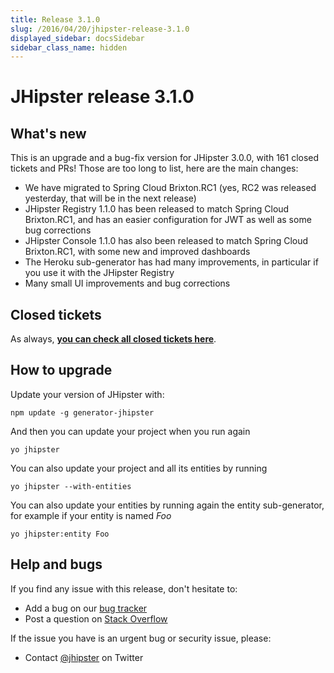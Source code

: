 ```yaml
---
title: Release 3.1.0
slug: /2016/04/20/jhipster-release-3.1.0
displayed_sidebar: docsSidebar
sidebar_class_name: hidden
---
```


JHipster release 3.1.0
==================

What's new
----------

This is an upgrade and a bug-fix version for JHipster 3.0.0, with 161 closed tickets and PRs! Those are too long to list, here are the main changes:

- We have migrated to Spring Cloud Brixton.RC1 (yes, RC2 was released yesterday, that will be in the next release)
- JHipster Registry 1.1.0 has been released to match Spring Cloud Brixton.RC1, and has an easier configuration for JWT as well as some bug corrections
- JHipster Console 1.1.0 has also been released to match Spring Cloud Brixton.RC1, with some new and improved dashboards
- The Heroku sub-generator has had many improvements, in particular if you use it with the JHipster Registry
- Many small UI improvements and bug corrections

Closed tickets
------------
As always, __[you can check all closed tickets here](https://github.com/jhipster/generator-jhipster/issues?q=milestone%3A3.1.0+is%3Aclosed)__.

How to upgrade
------------

Update your version of JHipster with:

```
npm update -g generator-jhipster
```

And then you can update your project when you run again

```
yo jhipster
```

You can also update your project and all its entities by running

```
yo jhipster --with-entities
```

You can also update your entities by running again the entity sub-generator, for example if your entity is named _Foo_

```
yo jhipster:entity Foo
```

Help and bugs
--------------

If you find any issue with this release, don't hesitate to:

- Add a bug on our [bug tracker](https://github.com/jhipster/generator-jhipster/issues?state=open)
- Post a question on [Stack Overflow](http://stackoverflow.com/tags/jhipster/info)

If the issue you have is an urgent bug or security issue, please:

- Contact [@jhipster](https://twitter.com/jhipster) on Twitter
